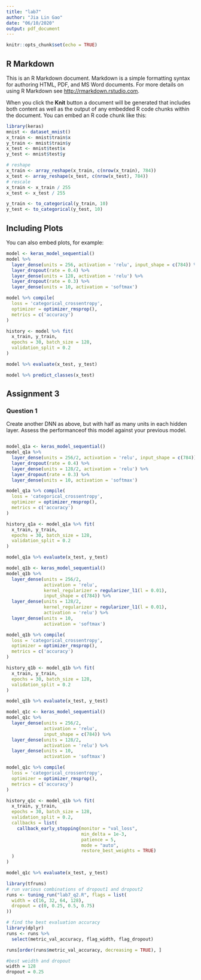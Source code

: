 ```yaml
---
title: "lab7"
author: "Jia Lin Gao"
date: "06/10/2020"
output: pdf_document
---
```


```r
knitr::opts_chunk$set(echo = TRUE)
```

## R Markdown

This is an R Markdown document. Markdown is a simple formatting syntax for authoring HTML, PDF, and MS Word documents. For more details on using R Markdown see <http://rmarkdown.rstudio.com>.

When you click the **Knit** button a document will be generated that includes both content as well as the output of any embedded R code chunks within the document. You can embed an R code chunk like this:

```r
library(keras)
mnist <- dataset_mnist()
x_train <- mnist$train$x
y_train <- mnist$train$y
x_test <- mnist$test$x
y_test <- mnist$test$y

# reshape
x_train <- array_reshape(x_train, c(nrow(x_train), 784))
x_test <- array_reshape(x_test, c(nrow(x_test), 784))
# rescale
x_train <- x_train / 255
x_test <- x_test / 255

y_train <- to_categorical(y_train, 10)
y_test <- to_categorical(y_test, 10)
```

## Including Plots

You can also embed plots, for example:

```r
model <- keras_model_sequential() 
model %>% 
  layer_dense(units = 256, activation = 'relu', input_shape = c(784)) %>% 
  layer_dropout(rate = 0.4) %>% 
  layer_dense(units = 128, activation = 'relu') %>%
  layer_dropout(rate = 0.3) %>%
  layer_dense(units = 10, activation = 'softmax')
```
```r
model %>% compile(
  loss = 'categorical_crossentropy',
  optimizer = optimizer_rmsprop(),
  metrics = c('accuracy')
)
```

```r
history <- model %>% fit(
  x_train, y_train, 
  epochs = 30, batch_size = 128, 
  validation_split = 0.2
)
```

```r
model %>% evaluate(x_test, y_test)
```
```r
model %>% predict_classes(x_test)
```
## Assignment 3 

### Question 1

Create another DNN as above, but with half as many units in each hidden layer. Assess the performanceof this model against your previous model.


```r

```

```r
model_q1a <- keras_model_sequential() 
model_q1a %>% 
  layer_dense(units = 256/2, activation = 'relu', input_shape = c(784)) %>% 
  layer_dropout(rate = 0.4) %>% 
  layer_dense(units = 128/2, activation = 'relu') %>%
  layer_dropout(rate = 0.3) %>%
  layer_dense(units = 10, activation = 'softmax')
```

```r
model_q1a %>% compile(
  loss = 'categorical_crossentropy',
  optimizer = optimizer_rmsprop(),
  metrics = c('accuracy')
)
```

```r
history_q1a <- model_q1a %>% fit(
  x_train, y_train, 
  epochs = 30, batch_size = 128, 
  validation_split = 0.2
)
```
```r
model_q1a %>% evaluate(x_test, y_test)
```
```r
model_q1b <- keras_model_sequential() 
model_q1b %>% 
  layer_dense(units = 256/2, 
              activation = 'relu', 
              kernel_regularizer = regularizer_l1(l = 0.01),
              input_shape = c(784)) %>% 
  layer_dense(units = 128/2,
              kernel_regularizer = regularizer_l1(l = 0.01),
              activation = 'relu') %>%
  layer_dense(units = 10, 
              activation = 'softmax')
```
```r
model_q1b %>% compile(
  loss = 'categorical_crossentropy',
  optimizer = optimizer_rmsprop(),
  metrics = c('accuracy')
)
```

```r
history_q1b <- model_q1b %>% fit(
  x_train, y_train, 
  epochs = 30, batch_size = 128, 
  validation_split = 0.2
)
```
```r
model_q1b %>% evaluate(x_test, y_test)
```

```r
model_q1c <- keras_model_sequential() 
model_q1c %>% 
  layer_dense(units = 256/2, 
              activation = 'relu', 
              input_shape = c(784)) %>% 
  layer_dense(units = 128/2,
              activation = 'relu') %>%
  layer_dense(units = 10, 
              activation = 'softmax')
```
```r
model_q1c %>% compile(
  loss = 'categorical_crossentropy',
  optimizer = optimizer_rmsprop(),
  metrics = c('accuracy')
)
```

```r
history_q1c <- model_q1b %>% fit(
  x_train, y_train, 
  epochs = 30, batch_size = 128, 
  validation_split = 0.2,
  callbacks = list(
    callback_early_stopping(monitor = "val_loss",
                            min_delta = 1e-3,
                            patience = 5, 
                            mode = "auto",
                            restore_best_weights = TRUE)
  )
)
```
```r
model_q1c %>% evaluate(x_test, y_test)
```

```r
library(tfruns)
# run various combinations of dropout1 and dropout2
runs <- tuning_run("lab7_q2.R", flags = list(
  width = c(16, 32, 64, 128),
  dropout = c(0, 0.25, 0.5, 0.75)
))
```
```r
# find the best evaluation accuracy
library(dplyr)
runs <- runs %>% 
  select(metric_val_accuracy, flag_width, flag_dropout)

runs[order(runs$metric_val_accuracy, decreasing = TRUE), ]
```
```r
#best weidth and dropout
width = 128
dropout = 0.25

```

